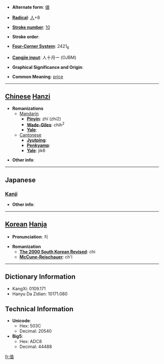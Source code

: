 * '''Alternate form''': [[値]]

* '''[[Wiktionary:Chinese radical index| Radical]]''': [[Wiktionary:Chinese radical index 人|人]]+8

* '''[[Wiktionary:Chinese total strokes index|Stroke number]]''': [[Wiktionary:Chinese total strokes index 10|10]]

* '''Stroke order''': 

* '''[[Wiktionary:Chinese four corner index|Four-Corner System]]''': 2421<sub>6</sub>

* '''[[Wiktionary:Chinese Cangjie index|Cangjie input]]''': 人十月一 (OJBM)

* '''Graphical Significance and Origin''': 

* '''Common Meaning''': [[price]]

----

== [[Chinese]] [[Hanzi]] ==

* '''Romanizations'''
** [[Mandarin]]
*** '''[[Pinyin]]''': zhí (zhi2)
*** '''[[Wade-Giles]]''': chih<sup>2</sup>
*** '''[[Yale]]''': 
**[[Cantonese]]
***'''[[Jyutping]]''':
***'''[[Penkyamp]]''': 
***'''[[Yale]]''': jik6

* '''Other info''': 

----

==Japanese==
===[[Kanji]]===
{{kanji|on readings=[[ち]] (chi), [[ちょく]] (choku)|kun readings=[[ね]] (ne), [[あたい]] (atai), [[あう]] (au)}}

* '''Other info''':  

----

== [[Korean]] [[Hanja]] ==

* '''Pronunciation''': 치

* '''Romanization'''
** '''[[The 2000 South Korean Revised Romanization|The 2000 South Korean Revised]]''': chi
** '''[[McCune-Reischauer]]''': ch'i

----

== Dictionary Information ==

* KangXi: 0109.171
* Hanyu Da Zidian: 10171.080

== Technical Information ==

* '''Unicode''':
** Hex: 503C
** Decimal: 20540
* '''Big5''':
** Hex: ADC8
** Decimal: 44488

[[fr:值]]